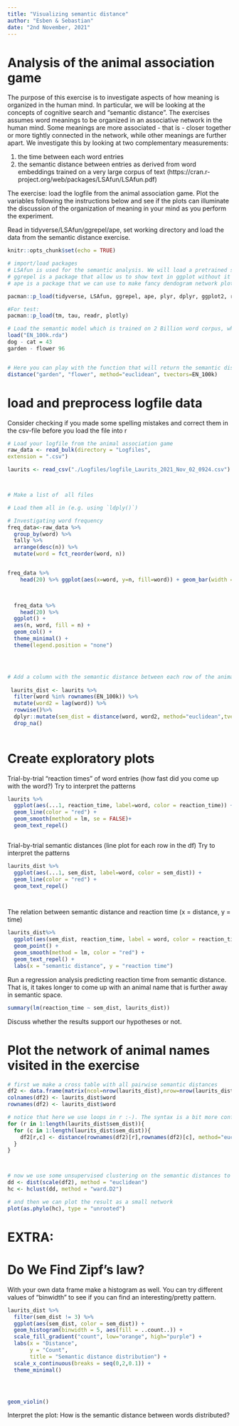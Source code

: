 ```yaml
---
title: "Visualizing semantic distance"
author: "Esben & Sebastian"
date: "2nd November, 2021"
---
```


# Analysis of the animal association game 

The purpose of this exercise is to investigate aspects of how meaning is organized in the human mind. 
In particular, we will be looking at the concepts of cognitive search and "semantic distance". The exercises assumes word meanings to be organized in an associative network in the human mind. Some meanings are more associated - that is - closer together or more tightly connected in the network, while other meanings are further apart. We investigate this by looking at two complementary measurements: 

1) the time between each word entries 
2) the semantic distance between entries as derived from word embeddings trained on a very large corpus of text (https://cran.r-project.org/web/packages/LSAfun/LSAfun.pdf)

The exercise: load the logfile from the animal association game. Plot the variables following the instructions below and see if the plots can illuminate the discussion of the organization of meaning in your mind as you perform the experiment.   

Read in tidyverse/LSAfun/ggrepel/ape, set working directory and load the data from the semantic distance exercise.
```r
knitr::opts_chunk$set(echo = TRUE)

# import/load packages 
# LSAfun is used for the semantic analysis. We will load a pretrained semantic model to get semantic distances between each animal name. See more documentation here: https://cran.r-project.org/web/packages/LSAfun/LSAfun.pdf 
# ggrepel is a package that allow us to show text in ggplot without it overlapping with the data points (it provides an improved alternative to geom_text())
# ape is a package that we can use to make fancy dendogram network plots 

pacman::p_load(tidyverse, LSAfun, ggrepel, ape, plyr, dplyr, ggplot2, readbulk)

#For test:
pacman::p_load(tm, tau, readr, plotly)

```

```r
# Load the semantic model which is trained on 2 Billion word corpus, which consist of the British National Corpus (BNC), the ukWaC corpus and a 2009 Wikipedia dump
load("EN_100k.rda")
dog - cat = 43 
garden - flower 96


# Here you can play with the function that will return the semantic distance between two words 
distance("garden", "flower", method="euclidean", tvectors=EN_100k)
```

# load and preprocess logfile data

Consider checking if you made some spelling mistakes and correct them in the csv-file before you load the file into r  

```r
# Load your logfile from the animal association game
raw_data <- read_bulk(directory = "Logfiles",
extension = ".csv")

laurits <- read_csv("./Logfiles/logfile_Laurits_2021_Nov_02_0924.csv")



# Make a list of  all files

# Load them all in (e.g. using `ldply()`)

# Investigating word frequency
freq_data<-raw_data %>% 
  group_by(word) %>% 
  tally %>% 
  arrange(desc(n)) %>% 
  mutate(word = fct_reorder(word, n))


freq_data %>% 
    head(20) %>% ggplot(aes(x=word, y=n, fill=word)) + geom_bar(width = 0.75,  stat = "identity", colour = "black", size = 1) + coord_polar(theta = "x") + xlab("") + ylab("") + ggtitle("Word Frequency") + theme(legend.position = "none") + labs(x = NULL, y = NULL)


  
  freq_data %>% 
    head(20) %>% 
  ggplot() +
  aes(n, word, fill = n) + 
  geom_col() +
  theme_minimal() +
  theme(legend.position = "none")




# Add a column with the semantic distance between each row of the animal words
  
 laurits_dist <- laurits %>% 
  filter(word %in% rownames(EN_100k)) %>% 
  mutate(word2 = lag(word)) %>% 
  rowwise()%>% 
  dplyr::mutate(sem_dist = distance(word, word2, method="euclidean",tvectors=EN_100k)) %>% 
  drop_na() 
 


```

# Create exploratory plots
Trial-by-trial "reaction times" of word entries (how fast did you come up with the word?)
Try to interpret the patterns

```r

laurits %>% 
  ggplot(aes(...1, reaction_time, label=word, color = reaction_time)) +
  geom_line(color = "red") +
  geom_smooth(method = lm, se = FALSE)+
  geom_text_repel()



```


Trial-by-trial semantic distances (line plot for each row in the df)
Try to interpret the patterns
```r
laurits_dist %>% 
  ggplot(aes(...1, sem_dist, label=word, color = sem_dist)) +
  geom_line(color = "red") + 
  geom_text_repel()




```

The relation between semantic distance and reaction time (x = distance, y = time)

```r

laurits_dist%>% 
  ggplot(aes(sem_dist, reaction_time, label = word, color = reaction_time)) +
  geom_point() +
  geom_smooth(method = lm, color = "red") +
  geom_text_repel() +
  labs(x = "semantic distance", y = "reaction time")


```

Run a regression analysis predicting reaction time from semantic distance. That is, it takes longer to come up with an animal name that is further away in semantic space.

```r
summary(lm(reaction_time ~ sem_dist, laurits_dist))

```

Discuss whether the results support our hypotheses or not.

# Plot the network of animal names visited in the exercise 

```r

# first we make a cross table with all pairwise semantic distances 
df2 <- data.frame(matrix(ncol=nrow(laurits_dist),nrow=nrow(laurits_dist)))
colnames(df2) <- laurits_dist$word
rownames(df2) <- laurits_dist$word

# notice that here we use loops in r :-). The syntax is a bit more confusing than in python, but it is the same thing   
for (r in 1:length(laurits_dist$sem_dist)){
  for (c in 1:length(laurits_dist$sem_dist)){
    df2[r,c] <- distance(rownames(df2)[r],rownames(df2)[c], method="euclidean", tvectors=EN_100k)
  }
}



# now we use some unsupervised clustering on the semantic distances to explore how the animals cluster together as a function of their semantic distance 
dd <- dist(scale(df2), method = "euclidean")
hc <- hclust(dd, method = "ward.D2")

# and then we can plot the result as a small network 
plot(as.phylo(hc), type = "unrooted")

```

# EXTRA:
# Do We Find Zipf's law?

With your own data frame make a histogram as well. You can try different values of "binwidth" to see if you can find an interesting/pretty pattern.

```r
laurits_dist %>% 
  filter(sem_dist != 3) %>% 
  ggplot(aes(sem_dist, color = sem_dist)) +
  geom_histogram(binwidth = 5, aes(fill = ..count..)) +
  scale_fill_gradient("count", low="orange", high="purple") +
  labs(x = "Distance", 
       y = "Count", 
       title = "Semantic distance distribution") +
  scale_x_continuous(breaks = seq(0,2,0.1)) +
  theme_minimal()




geom_violin()
```




Interpret the plot: 
How is the semantic distance between words distributed?


